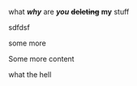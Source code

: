 
what **_why_** are **_you_** **~~deleting~~** **my** stuff

sdfdsf

some more

Some more content

what the hell